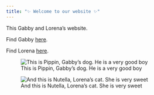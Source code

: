 ```yaml
---
title: "✨ Welcome to our website ✨"
---
```


This Gabby and Lorena's website.

Find Gabby [here](https://github.com/gevergreen).

Find Lorena [here](https://github.com/lorenaps07).

![This is Pippin, Gabby's dog. He is a very good boy](images/IMG_2364.JPG)

![And this is Nutella, Lorena's cat. She is very sweet](images/nutella.jpeg)
